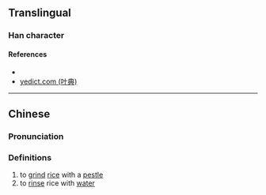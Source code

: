 {{character info/new}}
==Translingual==

===Han character===
{{Han char|rn=85|rad=水|as=12|sn=15|four=|canj=ESEQ|ids=⿰氵犀}}

====References====
* {{Han ref|kx=0648.040|dkj=18219|hdz=31749.090|uh=6F3D|ud=28477}}
* [http://yedict.com/htm/6F/6F3D.htm yedict.com (叶典)]

----

==Chinese==
{{zh-forms}}

===Pronunciation===
{{zh-pron
|m=tí
|c=tai4
|mc=
|oc=
|ma=
|cat=v
}}

===Definitions===
{{zh-hanzi}}

# to [[grind]] [[rice]] with a [[pestle]]
# to [[rinse]] rice with [[water]]